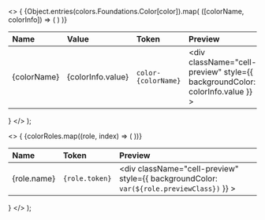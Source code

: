 
  <>
    {
      <table>
        <thead>
          <tr>
            <th align="left">Name</th>
            <th align="left">Value</th>
            <th className="hidden lg:table-cell" align="left">
              Token
            </th>
            <th align="left">Preview</th>
          </tr>
        </thead>
        <tbody>
          {Object.entries(colors.Foundations.Color[color]).map(
            ([colorName, colorInfo]) => (
              <tr key={colorName}>
                <td className="cell-title">{colorName}</td>
                <td>
                  <div className="cell-value">{colorInfo.value}</div>
                </td>
                <td className="hidden lg:table-cell">
                  <div className="cell-token">
                    <code>color-{colorName}</code>
                  </div>
                </td>
                <td>
                  <div
                    className="cell-preview"
                    style={{ backgroundColor: colorInfo.value }}
                  ></div>
                </td>
              </tr>
            )
          )}
        </tbody>
      </table>
    }
  </>
);

  <>
    {
      <table>
        <thead>
          <tr>
            <th align="left">Name</th>
            <th align="left">Token</th>
            <th className="hidden sm:table-cell" align="left">Preview</th>
          </tr>
        </thead>
        <tbody>
          {colorRoles.map((role, index) => (
            <tr key={index}>
              <td className="cell-title">{role.name}</td>
              <td>
                <div className="cell-token">
                  <code>{role.token}</code>
                </div>
              </td>
              <td className="hidden sm:table-cell">
                <div
                  className="cell-preview"
                  style={{ backgroundColor: `var(${role.previewClass})` }}
                ></div>
              </td>
            </tr>
          ))}
        </tbody>
      </table>
    }
  </>
);
